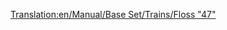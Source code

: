 [[Translation:en/Manual/Base Set/Trains/Floss "47"]]
{{pl/Manual/Base Set/Trains/Pociągi|Image=[[File:en/Manual/Base Set/Trains/Floss47.png]]
|Cost=£21,093 ($42.186)
|Speed=160 km/h (100 mph)
|Weight=112 t
|Power=2,580 hp (1.924 kW)
|Annual=£2,132 ($4.264)
|Designed=1962
|Lifespan=22
|Capacity=N/A
|Description=Ten wspaniały egzemplarz silnika pociągu sprawi, że wszyscy przyzwyczajeni do [[pl/Manual/Base Set/Trains/UU "37"|UU "37"]] będą zachwyceni jego mocą i prędkością. Chociaż jest dość drogi, znacznie przewyższa możliwości swoich poprzedników i jest prawdopodobnie najlepszym z silników Diesla.
|Real-life=[http://en.wikipedia.org/wiki/British_Rail_Class_47 British Rail Class 47]
}}